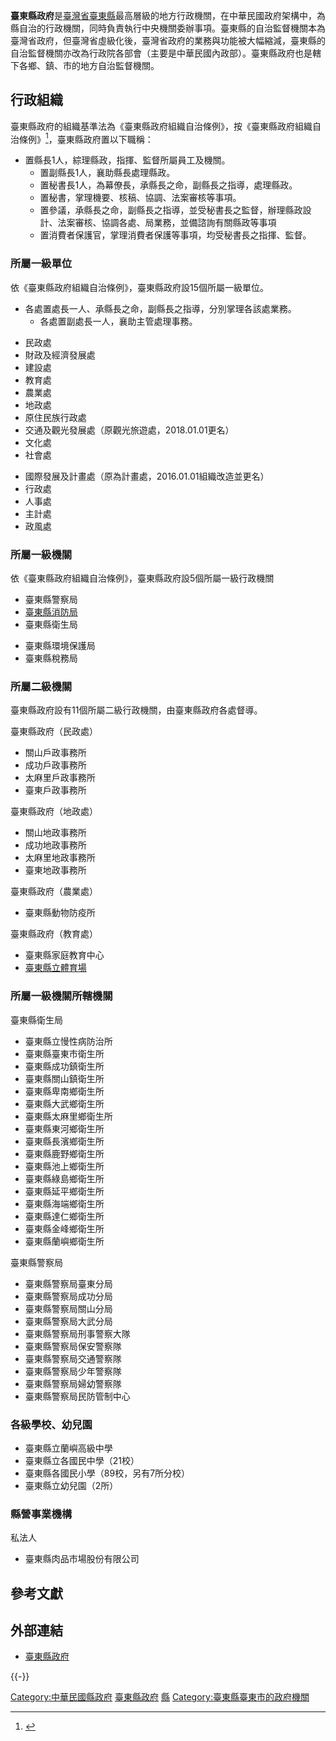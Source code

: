 {{Coord|22.755471|121.150639|dim:1000_source:GoogleMaps|display=title}}

{{中華民國政府部門基礎資訊
|部門名稱       = 臺東縣政府
|外文名稱       = Taitung County Government
|外文語言       = 英語
|部門標誌       = Emblem of Taitung County.svg
|部門標誌尺寸   = 150
|代表圖像       = [[File:Flag_of_Taitung_County.svg|200px]]<br><br>[[File:Taitung_County_Government.jpg|200px]]
|代表圖像名稱   = 臺東縣政府
|首長職銜       = [[臺東縣縣長|縣長]]
|首長姓名       = [[饒慶鈴|饒慶鈴]]
|副首長職銜     = 副縣長
|副首長姓名     = 王志輝
|秘書長職銜     = 秘書長
|秘書長姓名     = 盧協昌
|副秘書長職銜   = 
|副秘書長姓名   =
|任命者姓名     = 
|官員任期       = 
|機關類型       = 
|所屬部門       = 
|員額           = 
|年度預算額     = 
|授權法源       = 地方制度法、臺東縣政府組織自治條例
|成立日期       = 1946年1月
|前身機關       = 
|解散日期       = 
|後繼機關       = 
|內部單位       = 15處
|附屬機關       = 5個所屬一級機關（27個下屬機關）<br />11個所屬二級行政機關<br />111所各級學校<br />2所幼兒園
|任務編組       = 
|地址           = 95001[[臺東縣|臺東縣]][[臺東市|臺東市]]中山路276號
|電話           = +886 89 32-6141~32-6146
|網站           = [http://www.taitung.gov.tw/ 臺東縣政府]
|備註           = 
}}
'''臺東縣政府'''是[[臺灣省|臺灣省]][[臺東縣|臺東縣]]最高層級的地方行政機關，在中華民國政府架構中，為縣自治的行政機關，同時負責執行中央機關委辦事項。臺東縣的自治監督機關本為臺灣省政府，但臺灣省虛級化後，臺灣省政府的業務與功能被大幅縮減，臺東縣的自治監督機關亦改為行政院各部會（主要是中華民國內政部）。臺東縣政府也是轄下各鄉、鎮、市的地方自治監督機關。

== 行政組織 ==
臺東縣政府的組織基準法為《臺東縣政府組織自治條例》，按《臺東縣政府組織自治條例》<ref>{{Cite web|url = http://law.taitung.gov.tw/LawContentDetails.aspx?id=FL023841&KeyWordHL=&StyleType=1|title = 臺東縣政府組織自治條例|accessdate = 2014-11-23|archive-date = 2016-03-04|archive-url = https://web.archive.org/web/20160304094232/http://law.taitung.gov.tw/LawContentDetails.aspx?id=FL023841&KeyWordHL=&StyleType=1|dead-url = no}}</ref>，臺東縣政府置以下職稱：
* 置縣長1人，綜理縣政，指揮、監督所屬員工及機關。
** 置副縣長1人，襄助縣長處理縣政。
** 置秘書長1人，為幕僚長，承縣長之命，副縣長之指導，處理縣政。
** 置秘書，掌理機要、核稿、協調、法案審核等事項。
** 置參議，承縣長之命，副縣長之指導，並受秘書長之監督，辦理縣政設計、法案審核、協調各處、局業務，並備諮詢有關縣政等事項
** 置消費者保護官，掌理消費者保護等事項，均受秘書長之指揮、監督。
{{stack begin | align=center | clear=false | float=center}}
=== 所屬一級單位 ===
依《臺東縣政府組織自治條例》，臺東縣政府設15個所屬一級單位。
* 各處置處長一人、承縣長之命，副縣長之指導，分別掌理各該處業務。
** 各處置副處長一人，襄助主管處理事務。
{{Col-begin|width=100%}}
{{Col-2}}
* 民政處
* 財政及經濟發展處
* 建設處
* 教育處
* 農業處
* 地政處
* 原住民族行政處
* 交通及觀光發展處（原觀光旅遊處，2018.01.01更名）
* 文化處
* 社會處
{{Col-2}}
* 國際發展及計畫處（原為計畫處，2016.01.01組織改造並更名）
* 行政處
* 人事處
* 主計處
* 政風處
{{Col-end}}

=== 所屬一級機關  ===
依《臺東縣政府組織自治條例》，臺東縣政府設5個所屬一級行政機關
{{Col-begin|width=100%}}
{{Col-2}}
* 臺東縣警察局
* [[臺東縣消防局|臺東縣消防局]]
* 臺東縣衛生局
{{Col-2}}
* 臺東縣環境保護局
* 臺東縣稅務局
{{Col-end}}

=== 所屬二級機關 ===
臺東縣政府設有11個所屬二級行政機關，由臺東縣政府各處督導。
{{Col-begin|width=100%}}
{{Col-3}}
;臺東縣政府（民政處）
* 關山戶政事務所
* 成功戶政事務所
* 太麻里戶政事務所
* 臺東戶政事務所
{{Col-3}}
;臺東縣政府（地政處）
* 關山地政事務所
* 成功地政事務所
* 太麻里地政事務所
* 臺東地政事務所
{{Col-3}}
;臺東縣政府（農業處）
* 臺東縣動物防疫所
;臺東縣政府（教育處）
* 臺東縣家庭教育中心
* [[臺東縣立體育場|臺東縣立體育場]]
{{Col-end}}

=== 所屬一級機關所轄機關 ===
{{Col-begin|width=100%}}
{{Col-2}}
;臺東縣衛生局
* 臺東縣立慢性病防治所
* 臺東縣臺東市衛生所
* 臺東縣成功鎮衛生所
* 臺東縣關山鎮衛生所
* 臺東縣卑南鄉衛生所
* 臺東縣大武鄉衛生所
* 臺東縣太麻里鄉衛生所
* 臺東縣東河鄉衛生所
* 臺東縣長濱鄉衛生所
* 臺東縣鹿野鄉衛生所
* 臺東縣池上鄉衛生所
* 臺東縣綠島鄉衛生所
* 臺東縣延平鄉衛生所
* 臺東縣海端鄉衛生所
* 臺東縣達仁鄉衛生所
* 臺東縣金峰鄉衛生所
* 臺東縣蘭嶼鄉衛生所
{{Col-2}}
;臺東縣警察局
* 臺東縣警察局臺東分局
* 臺東縣警察局成功分局
* 臺東縣警察局關山分局
* 臺東縣警察局大武分局
* 臺東縣警察局刑事警察大隊
* 臺東縣警察局保安警察隊
* 臺東縣警察局交通警察隊
* 臺東縣警察局少年警察隊
* 臺東縣警察局婦幼警察隊
* 臺東縣警察局民防管制中心
{{Col-end}}
{{Col-begin|width=100%}}
{{Col-2}}
=== 各級學校、幼兒園 ===
* 臺東縣立蘭嶼高級中學
* 臺東縣立各國民中學（21校）
* 臺東縣各國民小學（89校，另有7所分校）
* 臺東縣立幼兒園（2所）
{{Col-2}}
=== 縣營事業機構 ===
; 私法人
* 臺東縣肉品市場股份有限公司
{{Col-end}}
{{stack end}}

== 參考文獻 ==
{{reflist}}

== 外部連結 ==
{{commonscat|Taitung County Government}}
*[http://www.taitung.gov.tw/Index.html 臺東縣政府] {{Wayback|url=http://www.taitung.gov.tw/Index.html |date=20160301120632 }}{{zh}}{{en}}{{ja}}

{{-}}
{{中華民國地方政府}}
{{中華民國各直轄市及縣市首長列表}}

[[Category:中華民國縣政府|Category:中華民國縣政府]]
[[Category:臺東縣政府|]]
[[Category:台灣的縣市政府|縣]]
[[Category:臺東縣臺東市的政府機關|Category:臺東縣臺東市的政府機關]]